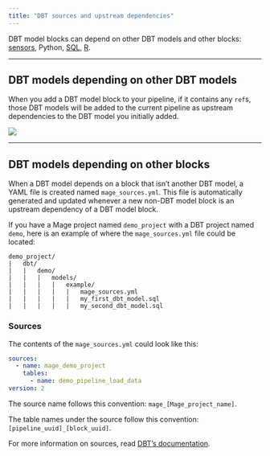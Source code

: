 ```yaml
---
title: "DBT sources and upstream dependencies"
---
```


DBT model blocks can depend on other DBT models and other blocks:
[sensors](/guides/sensors), Python,
[SQL](https://github.com/mage-ai/mage-ai/blob/master/docs/guides/blocks/SQL.md),
[R](guides/r-blocks).

---

## DBT models depending on other DBT models

When you add a DBT model block to your pipeline, if it contains any `ref`s,
those DBT models will be added to the current pipeline as upstream dependencies
to the DBT model you initially added.

![](https://github.com/mage-ai/assets/blob/main/dbt-model-refs.gif?raw=true)

---

## DBT models depending on other blocks

When a DBT model depends on a block that isn’t another DBT model, a YAML file is
created named `mage_sources.yml`. This file is automatically generated and
updated whenever a new non-DBT model block is an upstream dependency of a DBT
model block.

If you have a Mage project named `demo_project` with a DBT project named `demo`,
here is an example of where the `mage_sources.yml` file could be located:

```
demo_project/
|   dbt/
|   |   demo/
|   |   |   models/
|   |   |   |   example/
|   |   |   |   |   mage_sources.yml
|   |   |   |   |   my_first_dbt_model.sql
|   |   |   |   |   my_second_dbt_model.sql
```

### Sources

The contents of the `mage_sources.yml` could look like this:

```yaml
sources:
  - name: mage_demo_project
    tables:
      - name: demo_pipeline_load_data
version: 2
```

The source name follows this convention: `mage_[Mage_project_name]`.

The table names under the source follow this convention:
`[pipeline_uuid]_[block_uuid]`.

For more information on sources, read
[DBT’s documentation](https://docs.getdbt.com/docs/build/sources).
